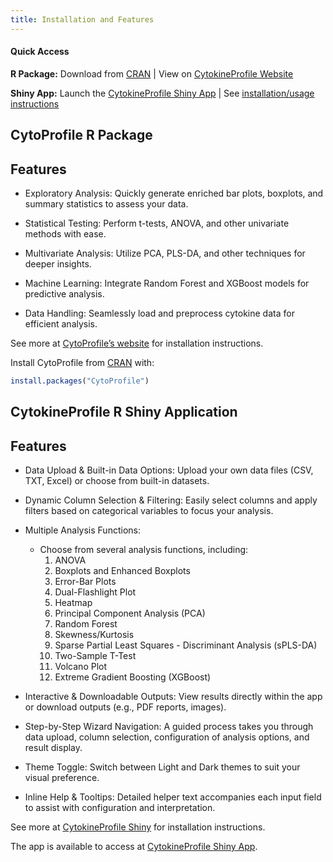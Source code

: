```yaml
---
title: Installation and Features
---
```


<div class="quick-access-box">
  <h4>Quick Access</h4>
  <p>
    <strong>R Package:</strong> Download from <a href="https://cloud.r-project.org/package=CytoProfile" target="_blank">CRAN</a> |
    View on <a href="https://cytoprofile.cytokineprofile.org/" target="_blank">CytokineProfile Website</a>
  </p>
  <p>
    <strong>Shiny App:</strong> Launch the <a href="https://saraswatsh-cytokineprofileshiny.share.connect.posit.cloud/" target="_blank">CytokineProfile Shiny App</a> |
    See <a href="https://shinyinfo.cytokineprofile.org/" target="_blank">installation/usage instructions</a>
  </p>
</div>

## CytoProfile R Package

## Features

* Exploratory Analysis: Quickly generate enriched bar plots, boxplots, and summary statistics to assess your data.

* Statistical Testing: Perform t-tests, ANOVA, and other univariate methods with ease.

* Multivariate Analysis: Utilize PCA, PLS-DA, and other techniques for deeper insights.

* Machine Learning: Integrate Random Forest and XGBoost models for predictive analysis.

* Data Handling: Seamlessly load and preprocess cytokine data for efficient analysis.

See more at [CytoProfile's website](https://cytoprofile.cytokineprofile.org/) for installation instructions.

Install CytoProfile from [CRAN](https://cloud.r-project.org/package=CytoProfile) with:

``` r
install.packages("CytoProfile")
```

## CytokineProfile R Shiny Application

## Features

* Data Upload & Built-in Data Options:
    Upload your own data files (CSV, TXT, Excel) or choose from built-in datasets.

* Dynamic Column Selection & Filtering:
    Easily select columns and apply filters based on categorical variables to focus your analysis.

* Multiple Analysis Functions:
  - Choose from several analysis functions, including:
    1. ANOVA
    2. Boxplots and Enhanced Boxplots
    3. Error-Bar Plots
    4. Dual-Flashlight Plot
    5. Heatmap
    6. Principal Component Analysis (PCA)
    7. Random Forest
    8. Skewness/Kurtosis
    9. Sparse Partial Least Squares - Discriminant Analysis (sPLS-DA)
    10. Two-Sample T-Test
    11. Volcano Plot
    12. Extreme Gradient Boosting (XGBoost)

* Interactive & Downloadable Outputs:
    View results directly within the app or download outputs (e.g., PDF reports, images).

* Step-by-Step Wizard Navigation:
    A guided process takes you through data upload, column selection, configuration of analysis options, and result display.

* Theme Toggle:
    Switch between Light and Dark themes to suit your visual preference.

* Inline Help & Tooltips:
    Detailed helper text accompanies each input field to assist with configuration and interpretation.

See more at [CytokineProfile Shiny](https://shinyinfo.cytokineprofile.org/) for installation instructions. 

The app is available to access at [CytokineProfile Shiny App](https://saraswatsh-cytokineprofileshiny.share.connect.posit.cloud/).
